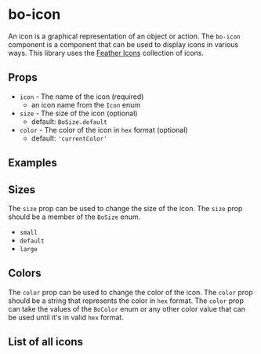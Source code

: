 
<Meta
	title="Components/bo-icon"
	component={BoIconStories.BoIcon}
/>

# bo-icon

An icon is a graphical representation of an object or action. The `bo-icon` component is a component that can be used to display icons in various ways.
This library uses the [Feather Icons](https://feathericons.com/) collection of icons.

## Props

- `icon` - The name of the icon (required)
  - an icon name from the `Icon` enum
- `size` - The size of the icon (optional)
  - default: `BoSize.default`
- `color` - The color of the icon in `hex` format (optional)
  - default: `'currentColor'`

## Examples

<Canvas of={BoIconStories.Example} />
<Controls of={BoIconStories.Example} />

## Sizes

The `size` prop can be used to change the size of the icon. The `size` prop should be a member of the `BoSize` enum.

- `small`
- `default`
- `large`

<Canvas of={BoIconStories.Sizes} />

## Colors

The `color` prop can be used to change the color of the icon. The `color` prop should be a string that represents the color in `hex` format.
The `color` prop can take the values of the `BoColor` enum or any other color value that can be used until it's in valid `hex` format.

<Canvas of={BoIconStories.Colors} />

## List of all icons

<Canvas of={BoIconStories.AllIcons} />
